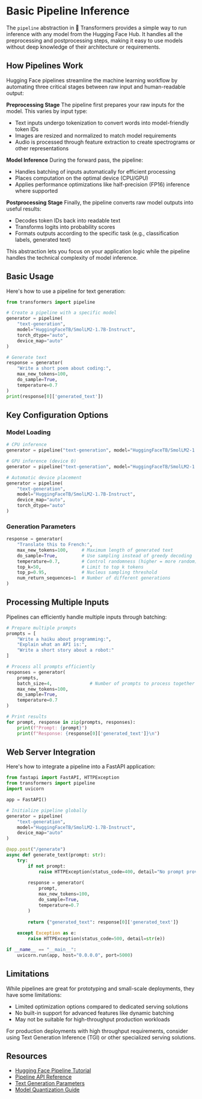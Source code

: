 # Basic Pipeline Inference 

The `pipeline` abstraction in 🤗 Transformers provides a simple way to run inference with any model from the Hugging Face Hub. It handles all the preprocessing and postprocessing steps, making it easy to use models without deep knowledge of their architecture or requirements.

## How Pipelines Work

Hugging Face pipelines streamline the machine learning workflow by automating three critical stages between raw input and human-readable output:

**Preprocessing Stage**
The pipeline first prepares your raw inputs for the model. This varies by input type:
- Text inputs undergo tokenization to convert words into model-friendly token IDs
- Images are resized and normalized to match model requirements
- Audio is processed through feature extraction to create spectrograms or other representations

**Model Inference**
During the forward pass, the pipeline:
- Handles batching of inputs automatically for efficient processing
- Places computation on the optimal device (CPU/GPU)
- Applies performance optimizations like half-precision (FP16) inference where supported

**Postprocessing Stage**
Finally, the pipeline converts raw model outputs into useful results:
- Decodes token IDs back into readable text
- Transforms logits into probability scores
- Formats outputs according to the specific task (e.g., classification labels, generated text)

This abstraction lets you focus on your application logic while the pipeline handles the technical complexity of model inference.

## Basic Usage

Here's how to use a pipeline for text generation:

```python
from transformers import pipeline

# Create a pipeline with a specific model
generator = pipeline(
    "text-generation",
    model="HuggingFaceTB/SmolLM2-1.7B-Instruct",
    torch_dtype="auto",
    device_map="auto"
)

# Generate text
response = generator(
    "Write a short poem about coding:",
    max_new_tokens=100,
    do_sample=True,
    temperature=0.7
)
print(response[0]['generated_text'])
```

## Key Configuration Options

### Model Loading
```python
# CPU inference
generator = pipeline("text-generation", model="HuggingFaceTB/SmolLM2-1.7B-Instruct", device="cpu")

# GPU inference (device 0)
generator = pipeline("text-generation", model="HuggingFaceTB/SmolLM2-1.7B-Instruct", device=0)

# Automatic device placement
generator = pipeline(
    "text-generation",
    model="HuggingFaceTB/SmolLM2-1.7B-Instruct",
    device_map="auto",
    torch_dtype="auto"
)
```

### Generation Parameters

```python
response = generator(
    "Translate this to French:",
    max_new_tokens=100,     # Maximum length of generated text
    do_sample=True,         # Use sampling instead of greedy decoding
    temperature=0.7,        # Control randomness (higher = more random)
    top_k=50,               # Limit to top k tokens
    top_p=0.95,             # Nucleus sampling threshold
    num_return_sequences=1  # Number of different generations
)
```

## Processing Multiple Inputs

Pipelines can efficiently handle multiple inputs through batching:

```python
# Prepare multiple prompts
prompts = [
    "Write a haiku about programming:",
    "Explain what an API is:",
    "Write a short story about a robot:"
]

# Process all prompts efficiently
responses = generator(
    prompts,
    batch_size=4,              # Number of prompts to process together
    max_new_tokens=100,
    do_sample=True,
    temperature=0.7
)

# Print results
for prompt, response in zip(prompts, responses):
    print(f"Prompt: {prompt}")
    print(f"Response: {response[0]['generated_text']}\n")
```

## Web Server Integration

Here's how to integrate a pipeline into a FastAPI application:

```python
from fastapi import FastAPI, HTTPException
from transformers import pipeline
import uvicorn

app = FastAPI()

# Initialize pipeline globally
generator = pipeline(
    "text-generation",
    model="HuggingFaceTB/SmolLM2-1.7B-Instruct",
    device_map="auto"
)

@app.post("/generate")
async def generate_text(prompt: str):
    try:
        if not prompt:
            raise HTTPException(status_code=400, detail="No prompt provided")
            
        response = generator(
            prompt,
            max_new_tokens=100,
            do_sample=True,
            temperature=0.7
        )
        
        return {"generated_text": response[0]['generated_text']}
        
    except Exception as e:
        raise HTTPException(status_code=500, detail=str(e))

if __name__ == "__main__":
    uvicorn.run(app, host="0.0.0.0", port=5000)
```

## Limitations

While pipelines are great for prototyping and small-scale deployments, they have some limitations:

- Limited optimization options compared to dedicated serving solutions
- No built-in support for advanced features like dynamic batching
- May not be suitable for high-throughput production workloads

For production deployments with high throughput requirements, consider using Text Generation Inference (TGI) or other specialized serving solutions.

## Resources

- [Hugging Face Pipeline Tutorial](https://huggingface.co/docs/transformers/en/pipeline_tutorial)
- [Pipeline API Reference](https://huggingface.co/docs/transformers/en/main_classes/pipelines)
- [Text Generation Parameters](https://huggingface.co/docs/transformers/en/main_classes/text_generation)
- [Model Quantization Guide](https://huggingface.co/docs/transformers/en/perf_infer_gpu_one)

